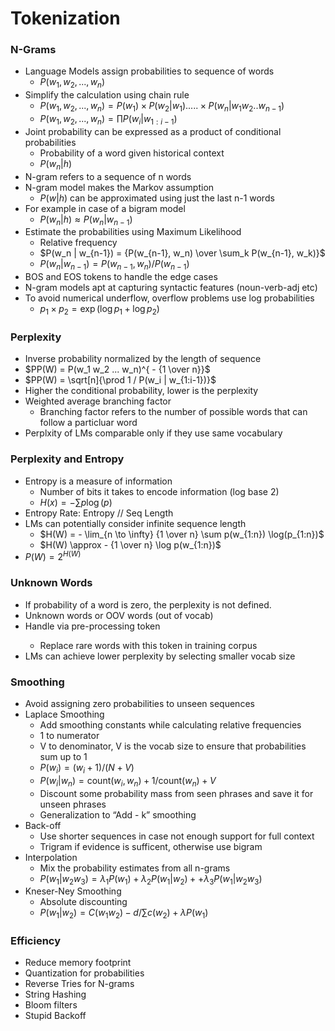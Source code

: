 # Tokenization

### N-Grams
- Language Models assign probabilities to sequence of words
    - $P(w_1, w_2, ..., w_n)$
- Simplify the calculation using chain rule
    - $P(w_1, w_2, ..., w_n) = P(w_1) \times P(w_2 | w_1)..... \times P(w_n | w_1 w_2 .. w_{n-1})$ 
    - $P(w_1, w_2, ..., w_n) = \prod P(w_i | w_{1:i-1})$
- Joint probability can be expressed as a product of conditional probabilities
    - Probability of a word given historical context 
    - $P(w_n | h)$ 
- N-gram refers to a sequence of n words
- N-gram model makes the Markov assumption
    - $P(w | h)$ can be approximated using just the last n-1 words
- For example in case of a bigram model
    - $P(w_n | h) \approx P(w_n | w_{n-1})$
- Estimate the probabilities using Maximum Likelihood
    - Relative frequency 
    - $P(w_n | w_{n-1}) = {P(w_{n-1}, w_n) \over \sum_k P(w_{n-1}, w_k)}$
    - $P(w_n | w_{n-1}) = P(w_{n-1}, w_n) / P(w_{n-1})$
- BOS and EOS tokens to handle the edge cases
- N-gram models apt at capturing syntactic features (noun-verb-adj etc)
- To avoid numerical underflow, overflow problems use log probabilities
    - $p_1 \times p_2 = \exp(\log p_1 + \log p_2)$

### Perplexity
- Inverse probability normalized by the length of sequence
- $PP(W) = P(w_1 w_2 ... w_n)^{ - {1 \over n}}$
- $PP(W) = \sqrt[n]{\prod 1 / P(w_i | w_{1:i-1})}$
- Higher the conditional probability, lower is the perplexity
- Weighted average branching factor 
    - Branching factor refers to the number of possible words that can follow a particluar word
- Perplxity of LMs comparable only if they use same vocabulary

### Perplexity and Entropy
- Entropy is a measure of information
    - Number of bits it takes to encode information (log base 2)
    - $H(x) = - \sum p \log (p)$ 
- Entropy Rate: Entropy // Seq Length
- LMs can potentially consider infinite sequence length
    - $H(W) =  - \lim_{n \to \infty} {1 \over n} \sum p(w_{1:n}) \log(p_{1:n})$ 
    - $H(W) \approx - {1 \over n} \log p(w_{1:n})$
- $P(W) = 2^{H(W)}$
 
### Unknown Words
- If probability of a word is zero, the perplexity is not defined.
- Unknown words or OOV words (out of vocab)
- Handle via pre-processing <UNK> token
    - Replace rare words with this token in training corpus
- LMs can achieve lower perplexity by selecting smaller vocab size

### Smoothing
- Avoid assigning zero probabilities to unseen sequences
- Laplace Smoothing
    - Add smoothing constants while calculating relative frequencies
    - 1 to numerator 
    - V to denominator, V is the vocab size to ensure that probabilities sum up to 1 
    - $P(w_i) = (w_i + 1) / (N + V)$
    - $P(w_i | w_n) = \text{count}(w_i, w_n) + 1 / \text{count}(w_n) + V$
    - Discount some probability mass from seen phrases and save it for unseen phrases
    - Generalization to "Add - k" smoothing
- Back-off
    - Use shorter sequences in case not enough support for full context
    - Trigram if evidence is sufficent, otherwise use bigram
- Interpolation
    - Mix the probability estimates from all n-grams
    - $P(w_1 | w_2 w_3) = \lambda_1 P(w_1) + \lambda_2 P(w_1 | w_2) + + \lambda_3 P(w_1 | w_2 w_3)$
- Kneser-Ney Smoothing
    - Absolute discounting
    - $P(w_1 | w_2) = C(w_1 w_2) - d / \sum c(w_2) + \lambda P(w_1)$

### Efficiency
- Reduce memory footprint
- Quantization for probabilities
- Reverse Tries for N-grams
- String Hashing
- Bloom filters
- Stupid Backoff
    
